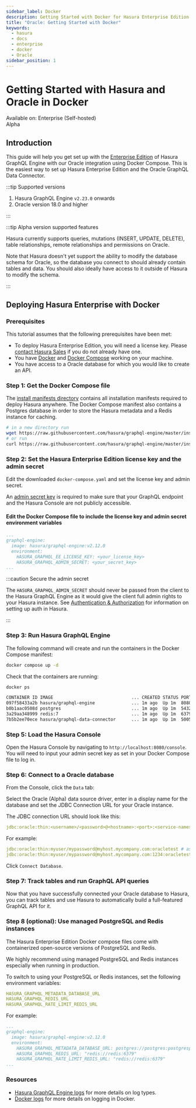 ```yaml
---
sidebar_label: Docker
description: Getting Started with Docker for Hasura Enterprise Edition
title: "Oracle: Getting Started with Docker"
keywords:
  - hasura
  - docs
  - enterprise
  - docker
  - Oracle
sidebar_position: 1
---
```



# Getting Started with Hasura and Oracle in Docker

<div className="badge-container">
  <div className="badge badge--primary heading-badge">Available on: Enterprise (Self-hosted)</div>
  <div className="badge badge-gray heading-badge">Alpha</div>
</div>

## Introduction

This guide will help you get set up with the [Enterprise Edition](/enterprise/overview.mdx) of Hasura GraphQL Engine
with our Oracle integration using Docker Compose. This is the easiest way to set up Hasura Enterprise Edition and the
Oracle GraphQL Data Connector.

:::tip Supported versions

1.  Hasura GraphQL Engine `v2.23.0` onwards
2.  Oracle version 18.0 and higher

:::

:::tip Alpha version supported features

Hasura currently supports queries, mutations (INSERT, UPDATE, DELETE), table relationships, remote relationships and permissions on Oracle.

Note that Hasura doesn't yet support the ability to modify the database schema for Oracle, so the database you
connect to should already contain tables and data. You should also ideally have access to it outside of Hasura to
modify the schema.

:::

## Deploying Hasura Enterprise with Docker

### Prerequisites

This tutorial assumes that the following prerequisites have been met:

- To deploy Hasura Enterprise Edition, you will need a license key. Please
  [contact Hasura Sales](mailto:sales@hasura.io) if you do not already have one.
- You have [Docker](https://docs.docker.com/install/) and [Docker Compose](https://docs.docker.com/compose/install/)
  working on your machine.
- You have access to a Oracle database for which you would like to create an API.


### Step 1: Get the Docker Compose file

The [install manifests directory](https://github.com/hasura/graphql-engine/tree/master/install-manifests) contains all
installation manifests required to deploy Hasura anywhere. The Docker Compose manifest also contains a Postgres
database in order to store the Hasura metadata and a Redis instance for caching.

```bash
# in a new directory run
wget https://raw.githubusercontent.com/hasura/graphql-engine/master/install-manifests/enterprise/oracle/docker-compose.yaml
# or run
curl https://raw.githubusercontent.com/hasura/graphql-engine/master/install-manifests/enterprise/oracle/docker-compose.yaml
```

### Step 2: Set the Hasura Enterprise Edition license key and the admin secret

Edit the downloaded `docker-compose.yaml` and set the license key and admin secret.

An [admin secret key](/deployment/securing-graphql-endpoint.mdx) is required to make sure that your GraphQL endpoint
and the Hasura Console are not publicly accessible.

#### Edit the Docker Compose file to include the license key and admin secret environment variables

```yaml {5-6}
...
graphql-engine:
  image: hasura/graphql-engine:v2.12.0
  environment:
    HASURA_GRAPHQL_EE_LICENSE_KEY: <your_license_key>
    HASURA_GRAPHQL_ADMIN_SECRET: <your_secret_key>
...
```

:::caution Secure the admin secret

The `HASURA_GRAPHQL_ADMIN_SECRET` should never be passed from the client to the Hasura GraphQL Engine as it would give
the client full admin rights to your Hasura instance. See [Authentication & Authorization](/auth/overview.mdx) for
information on setting up auth in Hasura.

:::

### Step 3: Run Hasura GraphQL Engine

The following command will create and run the containers in the Docker Compose manifest:

```bash
docker compose up -d
```

Check that the containers are running:

```bash
docker ps

CONTAINER ID IMAGE                              ... CREATED STATUS PORTS          ...
097f58433a2b hasura/graphql-engine              ... 1m ago  Up 1m  8080->8080/tcp ...
b0b1aac0508d postgres                           ... 1m ago  Up 1m  5432/tcp ...
3a29aa348999 redis:7                            ... 1m ago  Up 1m  6379/tcp ...
7b5b2ee70ece hasura/graphql-data-connector      ... 1m ago  Up 1m  5005/tcp ..
```

### Step 5: Load the Hasura Console

Open the Hasura Console by navigating to `http://localhost:8080/console`. You will need to input your admin secret
key as set in your Docker Compose file to log in.

### Step 6: Connect to a Oracle database

From the Console, click the `Data` tab:

<Thumbnail src="/img/getting-started/connect-db-console.png" alt="Connect database" width="1000px" />

Select the Oracle (Alpha) data source driver, enter in a display name for the database and set the JDBC Connection
URL for your Oracle instance.

The JDBC connection URL should look like this:

```yaml {4-6}
jdbc:oracle:thin:<username>/<password>@<hostname>:<port>:<service-name>
```

For example:
```yaml {4-6}
jdbc:oracle:thin:myuser/mypassword@myhost.mycompany.com:oracletest # assuming the default port 1521
jdbc:oracle:thin:myuser/mypassword@myhost.mycompany.com:1234:oracletest # assuming Oracle is running on port 1234
```


Click `Connect Database`.

### Step 7: Track tables and run GraphQL API queries

Now that you have successfully connected your Oracle database to Hasura, you can track tables and use Hasura to
automatically build a full-featured GraphQL API for it.

### Step 8 (optional): Use managed PostgreSQL and Redis instances

The Hasura Enterprise Edition Docker compose files come with containerized open-source versions of PostgreSQL and Redis.

We highly recommend using managed PostgreSQL and Redis instances especially when running in production.

To switch to using your PostgreSQL or Redis instances, set the following environment variables:

```yaml {4-6}
HASURA_GRAPHQL_METADATA_DATABASE_URL
HASURA_GRAPHQL_REDIS_URL
HASURA_GRAPHQL_RATE_LIMIT_REDIS_URL
```
For example:

```yaml {5-7}
...
graphql-engine:
  image: hasura/graphql-engine:v2.12.0
  environment:
    HASURA_GRAPHQL_METADATA_DATABASE_URL: postgres://postgres:postgrespassword@postgres:5432/postgres
    HASURA_GRAPHQL_REDIS_URL: "redis://redis:6379"
    HASURA_GRAPHQL_RATE_LIMIT_REDIS_URL: "redis://redis:6379"
...
```

### Resources

- [Hasura GraphQL Engine logs](/deployment/logging.mdx) for more details on log types.
- [Docker logs](https://docs.docker.com/config/containers/logging) for more details on logging in Docker.

